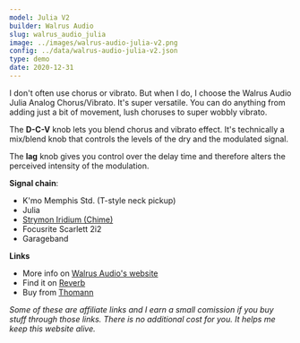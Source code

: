 ```yaml
---
model: Julia V2
builder: Walrus Audio
slug: walrus_audio_julia
image: ../images/walrus-audio-julia-v2.png
config: ../data/walrus-audio-julia-v2.json
type: demo
date: 2020-12-31
---
```


I don't often use chorus or vibrato. But when I do, I choose the Walrus Audio Julia Analog Chorus/Vibrato. It's super versatile. You can do anything from adding just a bit of movement, lush choruses to super wobbly vibrato.

The **D-C-V** knob lets you blend chorus and vibrato effect. It's technically a mix/blend knob that controls the levels of the dry and the modulated signal.

The **lag** knob gives you control over the delay time and therefore alters the perceived intensity of the modulation.

**Signal chain**:

- K'mo Memphis Std. (T-style neck pickup)
- Julia
- [Strymon Iridium (Chime)](/demos/strymon-iridium)
- Focusrite Scarlett 2i2
- Garageband

**Links**

- More info on [Walrus Audio's website](https://www.walrusaudio.com/products/julia-analog-chorus-vibrato-v2)
- Find it on [Reverb](https://reverb.grsm.io/loopydemos-walrus-audio-julia)
- Buy from [Thomann](https://www.thomann.de/intl/walrus_audio_julia_v2.htm?partner_id=15606)

_Some of these are affiliate links and I earn a small comission if you buy stuff through those links. There is no additional cost for you. It helps me keep this website alive._
